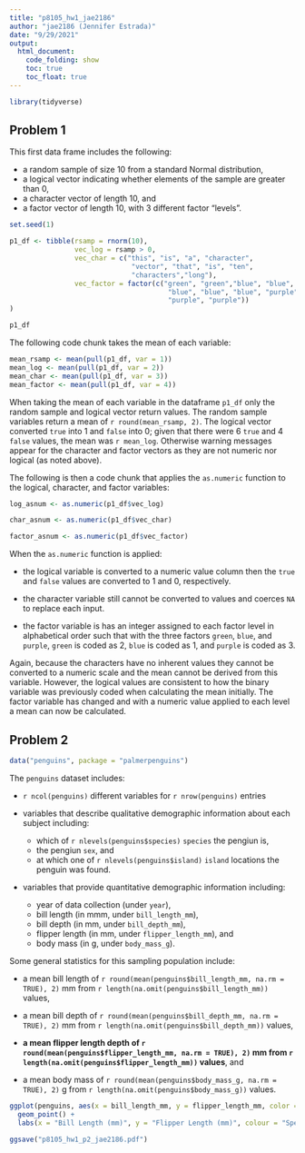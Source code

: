 ```yaml
---
title: "p8105_hw1_jae2186"
author: "jae2186 (Jennifer Estrada)"
date: "9/29/2021"
output:
  html_document:
    code_folding: show
    toc: true
    toc_float: true
---
```


```r
library(tidyverse)
```

## Problem 1

This first data frame includes the following:

* a random sample of size 10 from a standard Normal distribution,
* a logical vector indicating whether elements of the sample are greater than 0,
* a character vector of length 10, and
* a factor vector of length 10, with 3 different factor “levels”.

```r

set.seed(1)

p1_df <- tibble(rsamp = rnorm(10),
                vec_log = rsamp > 0,
                vec_char = c("this", "is", "a", "character", 
                              "vector", "that", "is", "ten",
                              "characters","long"),
                vec_factor = factor(c("green", "green","blue", "blue",
                                       "blue", "blue", "blue", "purple", 
                                       "purple", "purple"))
)

p1_df

```


The following code chunk takes the mean of each variable:

```r

mean_rsamp <- mean(pull(p1_df, var = 1))
mean_log <- mean(pull(p1_df, var = 2))
mean_char <- mean(pull(p1_df, var = 3))
mean_factor <- mean(pull(p1_df, var = 4))

```


When taking the mean of each variable in the dataframe `p1_df` only the random sample and logical vector return values. The random sample variables return a mean of `r round(mean_rsamp, 2)`. The logical vector converted `true` into 1 and `false` into 0; given that there were 6 `true` and 4 `false` values, the mean was `r mean_log`. Otherwise warning messages appear for the character and factor vectors as they are not numeric nor logical (as noted above).

The following is then a code chunk that applies the `as.numeric` function to the logical, character, and factor variables:


```r

log_asnum <- as.numeric(p1_df$vec_log)

char_asnum <- as.numeric(p1_df$vec_char)

factor_asnum <- as.numeric(p1_df$vec_factor)

```

When the `as.numeric` function is applied:

* the logical variable is converted to a numeric value column then the `true` and `false` values are converted to 1 and 0, respectively.

* the character variable still cannot be converted to values and coerces `NA` to replace each input.

* the factor variable is has an integer assigned to each factor level in alphabetical order such that with the three factors `green`, `blue`, and `purple`, `green` is coded as 2, `blue` is coded as 1, and `purple` is coded as 3.

Again, because the characters have no inherent values they cannot be converted to a numeric scale and the mean cannot be derived from this variable. However, the logical values are consistent to how the binary variable was previously coded when calculating the mean initially. The factor variable has changed and with a numeric value applied to each level a mean can now be calculated.


## Problem 2



```r

data("penguins", package = "palmerpenguins")


```

The `penguins` dataset includes:

* `r ncol(penguins)`  different variables for `r nrow(penguins)` entries

* variables that describe qualitative demographic information about each subject including:  
  * which of `r nlevels(penguins$species)` `species` the pengiun is, 
  * the pengiun `sex`, and 
  * at which one of `r nlevels(penguins$island)` `island` locations the penguin was found.

* variables that provide quantitative demographic information including:
  
  * year of data collection (under `year`), 
  * bill length (in mmm, under `bill_length_mm`), 
  * bill depth (in mm, under `bill_depth_mm`), 
  * flipper length (in mm, under `flipper_length_mm`), and 
  * body mass (in g, under `body_mass_g`).

Some general statistics for this sampling population include:

* a mean bill length of `r round(mean(penguins$bill_length_mm, na.rm = TRUE), 2)` mm from `r length(na.omit(penguins$bill_length_mm))` values,

* a mean bill depth of `r round(mean(penguins$bill_depth_mm, na.rm = TRUE), 2)` mm from `r length(na.omit(penguins$bill_depth_mm))` values,

* <b> a mean flipper length depth of `r round(mean(penguins$flipper_length_mm, na.rm = TRUE), 2)` mm from `r length(na.omit(penguins$flipper_length_mm))` values</b>, and

* a mean body mass of `r round(mean(penguins$body_mass_g, na.rm = TRUE), 2)` g from `r length(na.omit(penguins$body_mass_g))` values.


```r

ggplot(penguins, aes(x = bill_length_mm, y = flipper_length_mm, color = species)) +
  geom_point() + 
  labs(x = "Bill Length (mm)", y = "Flipper Length (mm)", colour = "Species")

ggsave("p8105_hw1_p2_jae2186.pdf")

```

